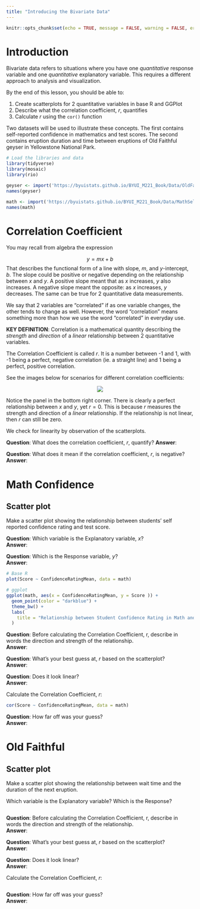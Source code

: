 ```yaml
---
title: "Introducing the Bivariate Data"
---
```

```r
knitr::opts_chunk$set(echo = TRUE, message = FALSE, warning = FALSE, error = TRUE)
```
<!-- <a href="https://raw.githubusercontent.com/byuistats/Math221D_Course/main/Student_Work/Workbooks/Bivariate_Data_Intro.qmd" download="Bivariate_Data_Intro.qmd" type="text/markdown" download class="button-download
     Download QMD
</a> -->


# Introduction

Bivariate data refers to situations where you have one *quantitative* response variable and one *quantitative* explanatory variable.  This requires a different approach to analysis and visualization.  

By the end of this lesson, you should be able to:

  1. Create scatterplots for 2 quantitative variables in base R and GGPlot  
  2. Describe what the correlation coefficient, $r$, quantifies  
  3. Calculate $r$ using the `cor()` function  

Two datasets will be used to illustrate these concepts.  The first contains self-reported confidence in mathematics and test scores.  The second contains eruption duration and time between eruptions of Old Faithful geyser in Yellowstone National Park.  

```r
# Load the libraries and data
library(tidyverse)
library(mosaic)
library(rio)

geyser <- import('https://byuistats.github.io/BYUI_M221_Book/Data/OldFaithful.xlsx')
names(geyser)

math <- import('https://byuistats.github.io/BYUI_M221_Book/Data/MathSelfEfficacy.xlsx')
names(math)

```

# Correlation Coefficient

You may recall from algebra the expression

$$ y=mx+b$$
That describes the functional form of a line with slope, $m$, and $y$-intercept, $b$.  The slope could be positive or negative depending on the relationship between $x$ and $y$.  A positive slope meant that as $x$ increases, $y$ also increases.  A negative slope meant the opposite: as $x$ increases, $y$ decreases.  The same can be true for 2 quantitative data measurements.  

We say that 2 variables are "correlated" if as one variable changes, the other tends to change as well.  However, the word "correlation" means something more than how we use the word "correlated" in everyday use.  

__KEY DEFINITION__:  Correlation is a mathematical quantity describing the *strength* and *direction* of a *linear* relationship between 2 quantitative variables.  

The Correlation Coefficient is called $r$.  It is a number between -1 and 1, with -1 being a perfect, negative correlation (ie. a straight line) and 1 being a perfect, positive correlation.  

See the images below for scenarios for different correlation coefficients:

<p align="center">
![](../Images/Correlation_Coefficients.png)
</p>

Notice the panel in the bottom right corner.  There is clearly a perfect relationship between $x$ and $y$, yet $r=0$.  This is because $r$ measures the strength and direction of a *linear* relationship.  If the relationship is not linear, then $r$ can still be zero.  

We check for linearity by observation of the scatterplots.  

__Question__:  What does the correlation coefficient, $r$, quantify?
__Answer__:  

__Question__:  What does it mean if the correlation coefficient, $r$, is negative?
__Answer__:  


# Math Confidence

## Scatter plot

Make a scatter plot showing the relationship between students' self reported confidence rating and test score.

__Question__:  Which variable is the Explanatory variable, $x$?  
__Answer__:  

__Question__:  Which is the Response variable, $y$?  
__Answer__:  


```r

# Base R
plot(Score ~ ConfidenceRatingMean, data = math)

# ggplot
ggplot(math, aes(x = ConfidenceRatingMean, y = Score )) +
  geom_point(color = "darkblue") +
  theme_bw() +
  labs(
    title = "Relationship between Student Confidence Rating in Math and Test Score"
  ) 

```

__Question__:  Before calculating the Correlation Coefficient, r, describe in words the direction and strength of the relationship.  
__Answer__:  

__Question__:  What's your best guess at, $r$ based on the scatterplot?  
__Answer__:  

__Question__:  Does it look linear?  
__Answer__:  

Calculate the Correlation Coefficient, $r$:  

```r
cor(Score ~ ConfidenceRatingMean, data = math)
```

__Question__:  How far off was your guess?  
__Answer__:  



# Old Faithful

## Scatter plot

Make a scatter plot showing the relationship between wait time and the duration of the next eruption.

Which variable is the Explanatory variable?  Which is the Response?

```r

```

__Question__:  Before calculating the Correlation Coefficient, r, describe in words the direction and strength of the relationship.  
__Answer__:  

__Question__:  What's your best guess at, $r$ based on the scatterplot?  
__Answer__:  

__Question__:  Does it look linear?  
__Answer__:  

Calculate the Correlation Coefficient, $r$:  

```r

```


__Question__:  How far off was your guess?  
__Answer__:  
